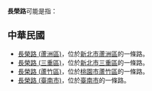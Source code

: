 {{消歧義|cat = 街道名消歧義}}

'''長榮路'''可能是指：

==中華民國==
* [[長榮路_(蘆洲區)|長榮路 (蘆洲區)]]，位於[[新北市|新北市]][[蘆洲區|蘆洲區]]的一條路。
* [[長榮路_(三重區)|長榮路 (三重區)]]，位於[[新北市|新北市]][[三重區|三重區]]的一條路。
* [[長榮路_(蘆竹區)|長榮路 (蘆竹區)]]，位於[[桃園市|桃園市]][[蘆竹區|蘆竹區]]的一條路。
* [[長榮路_(臺南市)|長榮路 (臺南市)]]，位於[[臺南市|臺南市]]的一條路。